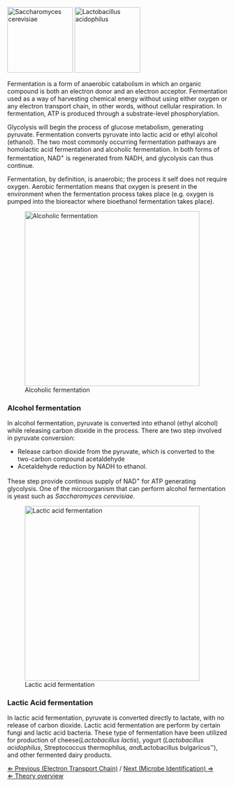 [[File: Saccharomyces cerevisiae.jpg|thumb|150px| ''Saccharomyces cerevisiae'']]
[[File: Lactobacillus acidophilus.jpg|thumb|150px|''Lactobacillus acidophilus'']]

Fermentation is a form of anaerobic catabolism in which an organic compound is both an electron donor and an electron acceptor. Fermentation used as a way of harvesting chemical energy without using either oxygen or any electron transport chain, in other words, without cellular respiration. In fermentation, ATP is produced through a substrate-level phosphorylation.

Glycolysis will begin the process of glucose metabolism, generating pyruvate. Fermentation converts pyruvate into lactic acid or ethyl alcohol (ethanol). The two most commonly occurring fermentation pathways are homolactic acid fermentation and alcoholic fermentation. In both forms of fermentation, NAD<sup>+</sup> is regenerated from NADH, and glycolysis can thus continue.  

Fermentation, by definition, is anaerobic; the process it self does not require oxygen. Aerobic fermentation means that oxygen is present in the environment when the fermentation process takes place (e.g. oxygen is pumped into the bioreactor where bioethanol fermentation takes place).

[[File:Alcohol fermentation.jpg|thumb|left|400px|Alcoholic fermentation]]


===Alcohol fermentation===
In alcohol fermentation, pyruvate is converted into ethanol (ethyl alcohol) while releasing carbon dioxide in the process. There are two step involved in pyruvate conversion:
*Release carbon dioxide from the pyruvate, which is converted to the two-carbon compound acetaldehyde
*Acetaldehyde reduction by NADH to ethanol.
These step provide continous supply of NAD<sup>+</sup> for ATP generating glycolysis.
One of the microorganism that can perform alcohol fermentation is yeast such as ''Saccharomyces cerevisiae''. 


[[File:Lactic acid fermentation.jpg|thumb|left|400px|Lactic acid fermentation]]



===Lactic Acid fermentation===
In lactic acid fermentation, pyruvate is converted directly to lactate, with no release of carbon dioxide.
Lactic acid fermentation are perform by certain fungi and lactic acid bacteria. These type of fermentation have been utilized for production of cheese(''Lactobacillus lactis''), yogurt (''Lactobacillus acidophilus'', Streptococcus thermophilus'', and ''Lactobacillus bulgaricus''), and other fermented dairy products. 





[[Electron Transport Chain|&lArr; Previous (Electron Transport Chain)]] / [[Microbe_Identification|Next (Microbe Identification) &rArr;]] <br>

[[Fermentation_Case|&lArr; Theory overview]]
